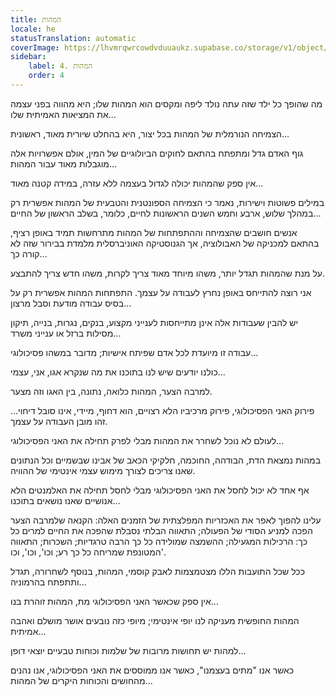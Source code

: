 ```yaml
---
title: המהות
locale: he
statusTranslation: automatic
coverImage: https://lhvmrqwrcowdvduuaukz.supabase.co/storage/v1/object/public/strapi-uploads/small_cover-tratado-de-psicologia-revolucionaria.webp-5e15e1cec4e0ebebcde5d7fc7565d8fd.webp
sidebar:
    label: 4. המהות
    order: 4
---
```

מה שהופך כל ילד שזה עתה נולד ליפה ומקסים הוא המהות שלו; היא מהווה בפני עצמה את המציאות האמיתית שלו...

הצמיחה הנורמלית של המהות בכל יצור, היא בהחלט שיורית מאוד, ראשונית...

גוף האדם גדל ומתפתח בהתאם לחוקים הביולוגיים של המין, אולם אפשרויות אלה מוגבלות מאוד עבור המהות...

אין ספק שהמהות יכולה לגדול בעצמה ללא עזרה, במידה קטנה מאוד...

במילים פשוטות וישירות, נאמר כי הצמיחה הספונטנית והטבעית של המהות אפשרית רק במהלך שלוש, ארבע וחמש השנים הראשונות לחיים, כלומר, בשלב הראשון של החיים...

אנשים חושבים שהצמיחה וההתפתחות של המהות מתרחשות תמיד באופן רציף, בהתאם למכניקה של האבולוציה, אך הגנוסטיקה האוניברסלית מלמדת בבירור שזה לא קורה כך...

על מנת שהמהות תגדל יותר, משהו מיוחד מאוד צריך לקרות, משהו חדש צריך להתבצע.

אני רוצה להתייחס באופן נחרץ לעבודה על עצמך. התפתחות המהות אפשרית רק על בסיס עבודה מודעת וסבל מרצון...

יש להבין שעבודות אלה אינן מתייחסות לענייני מקצוע, בנקים, נגרות, בנייה, תיקון מסילות ברזל או ענייני משרד...

עבודה זו מיועדת לכל אדם שפיתח אישיות; מדובר במשהו פסיכולוגי...

כולנו יודעים שיש לנו בתוכנו את מה שנקרא אגו, אני, עצמי...

למרבה הצער, המהות כלואה, נתונה, בין האגו וזה מצער.

פירוק האני הפסיכולוגי, פירוק מרכיביו הלא רצויים, הוא דחוף, מיידי, אינו סובל דיחוי... זהו מובן העבודה על עצמך.

לעולם לא נוכל לשחרר את המהות מבלי לפרק תחילה את האני הפסיכולוגי...

במהות נמצאת הדת, הבודהה, החוכמה, חלקיקי הכאב של אבינו שבשמיים וכל הנתונים שאנו צריכים לצורך מימוש עצמי אינטימי של ההוויה.

אף אחד לא יכול לחסל את האני הפסיכולוגי מבלי לחסל תחילה את האלמנטים הלא אנושיים שאנו נושאים בתוכנו...

עלינו להפוך לאפר את האכזריות המפלצתית של הזמנים האלה: הקנאה שלמרבה הצער הפכה למניע הסודי של הפעולה; התאווה הבלתי נסבלת שהפכה את החיים למרים כל כך: הרכילות המגעילה; ההשמצה שמולידה כל כך הרבה טרגדיות; השכרות; התאווה המטונפת שמריחה כל כך רע; וכו', וכו', וכו'.

ככל שכל התועבות הללו מצטמצמות לאבק קוסמי, המהות, בנוסף לשחרורה, תגדל ותתפתח בהרמוניה...

אין ספק שכאשר האני הפסיכולוגי מת, המהות זוהרת בנו...

המהות החופשית מעניקה לנו יופי אינטימי; מיופי כזה נובעים אושר מושלם ואהבה אמיתית...

למהות יש תחושות מרובות של שלמות וכוחות טבעיים יוצאי דופן...

כאשר אנו "מתים בעצמנו", כאשר אנו ממוססים את האני הפסיכולוגי, אנו נהנים מהחושים והכוחות היקרים של המהות...

